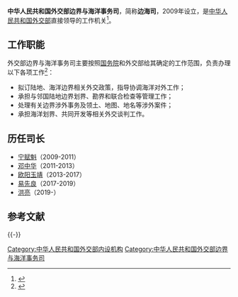 {{Infobox PRCG
|机构名称=中华人民共和国外交部<br>边界与海洋事务司
|标志1=Red_star.svg
|标志1说明=[[s:国务院关于国家行政机关和企业事业单位社会团体印章管理的规定|1999年规定]]：[[印章|印章]][[直径|直径]]4.2厘米，中央刊[[五角星|五角星]]（？），由[[中华人民共和国外交部|外交部]]制发。
|职位1=司长
|人员1=[[洪亮_(外交官)|洪亮]]
|职位2=副司长
|职数2=
|人数2=
|人员2=[[范琨|范琨]]、[[杨仁火|杨仁火]]
|成立时间=
|上级机构=[[中华人民共和国外交部|中华人民共和国外交部]]
|机构类型=外交部内设职能司
|行政级别=正司局级
|组织法规=
|编制人数=
|地址1=
}}
'''中华人民共和国外交部边界与海洋事务司'''，简称'''边海司'''，2009年设立，是[[中华人民共和国外交部|中华人民共和国外交部]]直接领导的工作机关<ref>{{cite news|title=国际司|url=http://www.fmprc.gov.cn/mfa_chn/wjb_602314/zzjg_602420/bjhysws_603700/|accessdate=2013-05-14|newspaper=中华人民共和国外交部|archive-date=2015-09-24|archive-url=https://web.archive.org/web/20150924065556/http://www.fmprc.gov.cn/mfa_chn/wjb_602314/zzjg_602420/bjhysws_603700/|dead-url=no}}</ref>。

==工作职能==
外交部边界与海洋事务司主要按照[[中华人民共和国国务院|国务院]]和外交部给其确定的工作范围，负责办理以下各项工作<ref>{{cite news|title=外交部增设边界与海洋事务司 处理陆海边界纠纷|url=http://www.chinanews.com/gn/news/2009/05-05/1677211.shtml|accessdate=2014-05-08|newspaper=中新网|archive-date=2020-11-04|archive-url=https://web.archive.org/web/20201104110152/http://www.chinanews.com/gn/news/2009/05-05/1677211.shtml|dead-url=no}}</ref>：
*拟订陆地、海洋边界相关外交政策，指导协调海洋对外工作；
*承担与邻国陆地边界划界、勘界和联合检查等管理工作；
*处理有关边界涉外事务及领土、地图、地名等涉外案件；
*承担海洋划界、共同开发等相关外交谈判工作。

==历任司长==
* [[宁赋魁|宁赋魁]]（2009-2011）
* [[邓中华_(1961年)|邓中华]]（2011-2013）
* [[欧阳玉靖|欧阳玉靖]]（2013-2017）
* [[易先良|易先良]]（2017-2019）
* [[洪亮_(外交官)|洪亮]]（2019-）

== 参考文献 ==
{{Reflist}}

{{-}}
{{中华人民共和国外交部}}

[[Category:中华人民共和国外交部内设机构|Category:中华人民共和国外交部内设机构]]
[[Category:中华人民共和国外交部边界与海洋事务司|Category:中华人民共和国外交部边界与海洋事务司]]